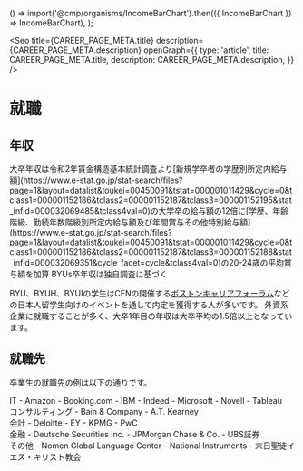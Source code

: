 
  () => import('@cmp/organisms/IncomeBarChart').then(({ IncomeBarChart }) => IncomeBarChart),
);

<Seo
  title={CAREER_PAGE_META.title}
  description={CAREER_PAGE_META.description}
  openGraph={{
    type: 'article',
    title: CAREER_PAGE_META.title,
    description: CAREER_PAGE_META.description,
  }}
/>


# 就職


## 年収

<div className='md:float-left w-full md:w-2/3 lg:w-1/2'>
  <IncomeBarChart className='w-full h-72 md:h-80 lg:h-96' />
  <MDX.ul className='mt-4 text-xs'>
    <Footnote>大卒年収は令和2年賃金構造基本統計調査より[新規学卒者の学歴別所定内給与額](https://www.e-stat.go.jp/stat-search/files?page=1&layout=datalist&toukei=00450091&tstat=000001011429&cycle=0&tclass1=000001152186&tclass2=000001152187&tclass3=000001152195&stat_infid=000032069485&tclass4val=0)の大学卒の給与額の12倍に[学歴、年齢階級、勤続年数階級別所定内給与額及び年間賞与その他特別給与額](https://www.e-stat.go.jp/stat-search/files?page=1&layout=datalist&toukei=00450091&tstat=000001011429&cycle=0&tclass1=000001152186&tclass2=000001152187&tclass3=000001152188&stat_infid=000032069351&cycle_facet=cycle&tclass4val=0)の20-24歳の平均賞与額を加算</Footnote>
    <Footnote>BYUs卒年収は独自調査に基づく</Footnote>
  </MDX.ul>
</div>

BYU、BYUH、BYUIの学生はCFNの開催する[ボストンキャリアフォーラム](https://careerforum.net/ja/)などの日本人留学生向けのイベントを通して内定を獲得する人が多いです。
外資系企業に就職することが多く、大卒1年目の年収は大卒平均の1.5倍以上となっています。


## 就職先

卒業生の就職先の例は以下の通りです。

<UlCol>
  <section>
    <MDX.h3 className='inline-block md:-mx-6 lg:-mx-12'>IT</MDX.h3>
    - Amazon
    - Booking.com
    - IBM
    - Indeed
    - Microsoft
    - Novell
    - Tableau
  </section>

  <section>
    <MDX.h3 className='inline-block md:-mx-6 lg:-mx-12'>コンサルティング</MDX.h3>
    - Bain &amp; Company
    - A.T. Kearney
  </section>

  <section>
    <MDX.h3 className='inline-block md:-mx-6 lg:-mx-12'>会計</MDX.h3>
    - Deloitte
    - EY
    - KPMG
    - PwC
  </section>

  <section>
    <MDX.h3 className='inline-block md:-mx-6 lg:-mx-12'>金融</MDX.h3>
    - Deutsche Securities Inc.
    - JPMorgan Chase &amp; Co.
    - UBS証券
  </section>

  <section>
    <MDX.h3 className='inline-block md:-mx-6 lg:-mx-12'>その他</MDX.h3>
    - Nomen Global Language Center
    - National Instruments
    - 末日聖徒イエス・キリスト教会
  </section>
</UlCol>
